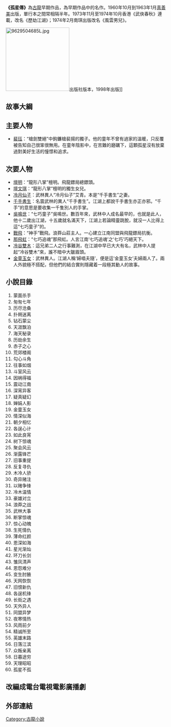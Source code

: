 '''《孤星傳》'''為[[古龍|古龍]]早期作品，為早期作品中的名作。1960年10月到1963年1月[[真善美|真善美]]出版，單行本之間常相隔半年。1973年11月至1974年10月香港《武俠春秋》連載，改名《歷劫江湖》；1974年2月南琪出版改名《風雲男兒》。

[[File:9629504685L.jpg|200px]]出版社版本，1998年出版]]

==故事大綱==

==主要人物==

*[[裴珏|裴珏]]：“槍劍雙絕”中鉤鐮槍裴揚的獨子。他的童年不曾有過家的溫暖，只反覆被告知自己很笨很無用。在童年陰影中，在苦難的磨礪下，這顆孤星沒有放棄過對美好生活的憧憬和追求。

==次要人物==

*[[壇明|壇明]]：“龍形八掌”檀明。飛龍鏢局總鏢頭。
*[[壇文琪|壇文琪]]：“龍形八掌”檀明的獨生女兒。
*[[冷月仙子|冷月仙子]]：武林異人“冷月仙子”艾青。本是“千手書生”之妻。
*[[千手書生|千手書生]]：名震武林的異人“千手書生”。江湖上都說千手書生亦正亦邪。“千手”的意思是要收集一千隻別人的手掌。
*[[吳鳴世|吳鳴世]]：“七巧童子”吳鳴世。數百年來，武林中人成名最早的，也就是此人，他十二歲出江湖，十五歲就名滿天下，江湖上若論精靈跳脫，就沒一人比得上這“七巧童子”的。
*[[戰飛|戰飛]]：“神手”戰飛。浪莽山莊主人。一心建立江南同盟與飛龍鏢局抗衡。
*[[那飛虹|那飛虹]]：“七巧追魂”那飛虹。人言江南‘七巧追魂’之‘七巧’巧絕天下。
*[[冷谷雙木|冷谷雙木]]：這兄弟二人之行事難測，在江湖中早已大大有名，武林中人提起“冷谷雙木”來，誰不暗中大皺眉頭。
*[[金童玉女|金童玉女]]：武林異人。江湖人稱‘婦唱夫隨’，便是這‘金童玉女’夫婦兩人了。兩人外貌極不搭配，但他們的結合實則隱藏着一段極其動人的故事。


==小說目錄==
#蒙面杀手 
#匆匆七年 
#历尽沧桑 
#扑朔迷离
#钻石蒙尘 
#天涯飘泊 
#海天秘录 
#历劫余生 
#赤子之心 
#荒郊楼阁 
#勾心斗角 
#往事如烟 
#斗室风云 
#因祸得福 
#震动江南 
#深宵异客 
#疑真疑幻 
#婵娟人影 
#金童玉女 
#情深似海 
#朝夕相忆 
#各逞心计 
#如此良宵 
#树下惊魂 
#聚会风云 
#渐露锋芒 
#旧事重提 
#反复寻仇 
#木冷人骄 
#奇异赌注 
#以赌争锋 
#冷木温情 
#豪雄对立 
#浪莽之战 
#武林大事 
#断掌惊魂 
#惊心动魄 
#生死情仇 
#薄命红颜 
#恩深如海 
#星光渐灿
#环刀长剑 
#雏凤清声
#恩怨难分 
#变生肘腋 
#天网恢恢 
#旧恨新仇 
#各逞机锋 
#长街之遇 
#天外异人 
#同盟异梦 
#夜寒情热 
#风雨前夕 
#精诚所至 
#英雄末路 
#日落江滨 
#众叛亲离 
#日暮途穷 
#天理昭昭 
#孤星不孤

==改編成電台電視電影廣播劇==
==外部連結==

{{古龍作品}}

[[Category:古龍小說|Category:古龍小說]]